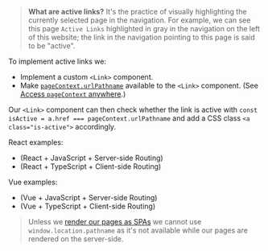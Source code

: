 
> **What are active links?** It's the practice of visually highlighting the currently selected page in the navigation.
> For example, we can see this page `Active Links` highlighted in gray in the navigation on the left of this website; the link in the navigation pointing to this page is said to be "active".

To implement active links we:
 - Implement a custom `<Link>` component.
 - Make [`pageContext.urlPathname`](/pageContext) available to the `<Link>` component. (See [Access `pageContext` anywhere](/pageContext-anywhere).)

Our `<Link>` component can then check whether the link is active with `const isActive = a.href === pageContext.urlPathname`
and add a CSS class `<a class="is-active">` accordingly.

React examples:
 - <RepoLink path='/boilerplates/boilerplate-react/pages/_default/Link.jsx' /> (React + JavaScript + Server-side Routing)
 - <RepoLink path='/examples/react-full/pages/_default/Link.tsx' /> (React + TypeScript + Client-side Routing)

Vue examples:
 - <RepoLink path='/boilerplates/boilerplate-vue/pages/_default/Link.vue' /> (Vue + JavaScript + Server-side Routing)
 - <RepoLink path='/examples/vue-full/pages/_default/Link.vue' /> (Vue + TypeScript + Client-side Routing)

> Unless we [render our pages as SPAs](/SPA-vs-SSR-vs-HTML)
> we cannot use `window.location.pathname` as it's not available while our pages are rendered on the server-side.
